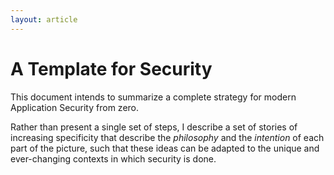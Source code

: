 ```yaml
---
layout: article
---
```


# A Template for Security

This document intends to summarize a complete strategy for modern Application Security from zero.

Rather than present a single set of steps, I describe a set of stories of increasing specificity that describe the _philosophy_ and the _intention_ of each part of the picture, such that these ideas can be adapted to the unique and ever-changing contexts in which security is done.

